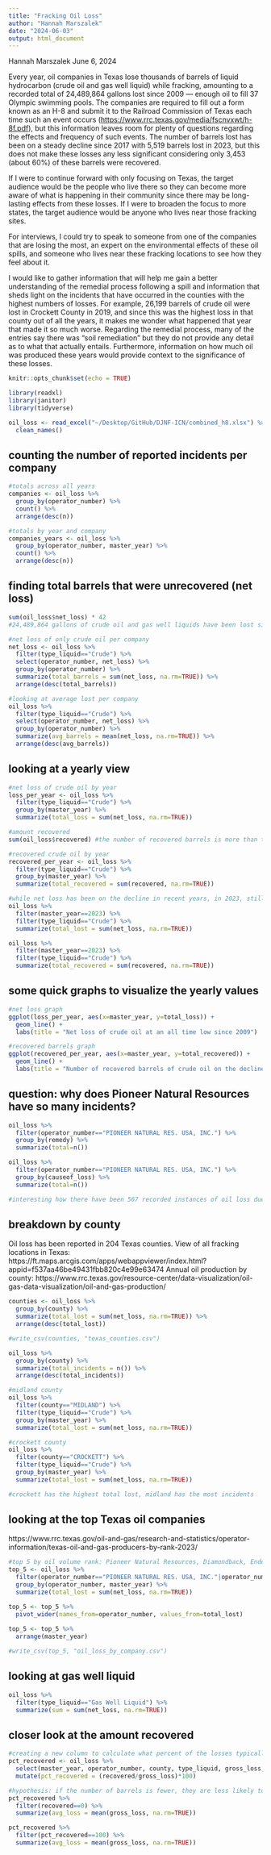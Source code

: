 ```yaml
---
title: "Fracking Oil Loss"
author: "Hannah Marszalek"
date: "2024-06-03"
output: html_document
---
```


Hannah Marszalek 
June 6, 2024

Every year, oil companies in Texas lose thousands of barrels of liquid hydrocarbon (crude oil and gas well liquid) while fracking, amounting to a recorded total of 24,489,864 gallons lost since 2009 --- enough oil to fill 37 Olympic swimming pools. The companies are required to fill out a form known as an H-8 and submit it to the Railroad Commission of Texas each time such an event occurs (<https://www.rrc.texas.gov/media/fscnvxwt/h-8f.pdf>), but this information leaves room for plenty of questions regarding the effects and frequency of such events. The number of barrels lost has been on a steady decline since 2017 with 5,519 barrels lost in 2023, but this does not make these losses any less significant considering only 3,453 (about 60%) of these barrels were recovered.

If I were to continue forward with only focusing on Texas, the target audience would be the people who live there so they can become more aware of what is happening in their community since there may be long-lasting effects from these losses. If I were to broaden the focus to more states, the target audience would be anyone who lives near those fracking sites.

For interviews, I could try to speak to someone from one of the companies that are losing the most, an expert on the environmental effects of these oil spills, and someone who lives near these fracking locations to see how they feel about it.

I would like to gather information that will help me gain a better understanding of the remedial process following a spill and information that sheds light on the incidents that have occurred in the counties with the highest numbers of losses. For example, 26,199 barrels of crude oil were lost in Crockett County in 2019, and since this was the highest loss in that county out of all the years, it makes me wonder what happened that year that made it so much worse. Regarding the remedial process, many of the entries say there was "soil remediation" but they do not provide any detail as to what that actually entails. Furthermore, information on how much oil was produced these years would provide context to the significance of these losses.

```r
knitr::opts_chunk$set(echo = TRUE)
```

```r
library(readxl)
library(janitor)
library(tidyverse)

oil_loss <- read_excel("~/Desktop/GitHub/DJNF-ICN/combined_h8.xlsx") %>% 
  clean_names()
```

## counting the number of reported incidents per company

```r
#totals across all years
companies <- oil_loss %>% 
  group_by(operator_number) %>% 
  count() %>% 
  arrange(desc(n))

#totals by year and company
companies_years <- oil_loss %>% 
  group_by(operator_number, master_year) %>% 
  count() %>% 
  arrange(desc(n))
```

## finding total barrels that were unrecovered (net loss)

```r
sum(oil_loss$net_loss) * 42
#24,489,864 gallons of crude oil and gas well liquids have been lost since 2009!

#net loss of only crude oil per company
net_loss <- oil_loss %>% 
  filter(type_liquid=="Crude") %>% 
  select(operator_number, net_loss) %>% 
  group_by(operator_number) %>%
  summarize(total_barrels = sum(net_loss, na.rm=TRUE)) %>% 
  arrange(desc(total_barrels))

#looking at average lost per company
oil_loss %>%
  filter(type_liquid=="Crude") %>% 
  select(operator_number, net_loss) %>% 
  group_by(operator_number) %>%
  summarize(avg_barrels = mean(net_loss, na.rm=TRUE)) %>% 
  arrange(desc(avg_barrels))
```

## looking at a yearly view

```r
#net loss of crude oil by year
loss_per_year <- oil_loss %>% 
  filter(type_liquid=="Crude") %>%
  group_by(master_year) %>% 
  summarize(total_loss = sum(net_loss, na.rm=TRUE))

#amount recovered
sum(oil_loss$recovered) #the number of recovered barrels is more than the net loss of barrels, but still not great

#recovered crude oil by year
recovered_per_year <- oil_loss %>% 
  filter(type_liquid=="Crude") %>%
  group_by(master_year) %>% 
  summarize(total_recovered = sum(recovered, na.rm=TRUE))

#while net loss has been on the decline in recent years, in 2023, still only about 60% of lost oil was recovered (3453/5519), as can be seen here:
oil_loss %>% 
  filter(master_year==2023) %>% 
  filter(type_liquid=="Crude") %>% 
  summarize(total_lost = sum(net_loss, na.rm=TRUE))

oil_loss %>% 
  filter(master_year==2023) %>% 
  filter(type_liquid=="Crude") %>%
  summarize(total_recovered = sum(recovered, na.rm=TRUE))
```

## some quick graphs to visualize the yearly values

```r
#net loss graph
ggplot(loss_per_year, aes(x=master_year, y=total_loss)) +
  geom_line() +
  labs(title = "Net loss of crude oil at an all time low since 2009")
```

```r
#recovered barrels graph
ggplot(recovered_per_year, aes(x=master_year, y=total_recovered)) +
  geom_line() +
  labs(title = "Number of recovered barrels of crude oil on the decline")
```

## question: why does Pioneer Natural Resources have so many incidents?

```r
oil_loss %>% 
  filter(operator_number=="PIONEER NATURAL RES. USA, INC.") %>% 
  group_by(remedy) %>% 
  summarize(total=n())

oil_loss %>%
  filter(operator_number=="PIONEER NATURAL RES. USA, INC.") %>% 
  group_by(causeof_loss) %>% 
  summarize(total=n())

#interesting how there have been 567 recorded instances of oil loss due to equipment failure, yet only 5 of the 769 incidents had "installed new equipment" or "repaired existing equipment" in the remedy column.
```

## breakdown by county
Oil loss has been reported in 204 Texas counties.
View of all fracking locations in Texas: https://ft.maps.arcgis.com/apps/webappviewer/index.html?appid=f537aa46be49431fbb820c4e99e63474
Annual oil production by county: https://www.rrc.texas.gov/resource-center/data-visualization/oil-gas-data-visualization/oil-and-gas-production/

```r
counties <- oil_loss %>% 
  group_by(county) %>% 
  summarize(total_lost = sum(net_loss, na.rm=TRUE)) %>% 
  arrange(desc(total_lost))

#write_csv(counties, "texas_counties.csv")

oil_loss %>% 
  group_by(county) %>% 
  summarize(total_incidents = n()) %>%
  arrange(desc(total_incidents))

#midland county
oil_loss %>% 
  filter(county=="MIDLAND") %>% 
  filter(type_liquid=="Crude") %>%
  group_by(master_year) %>% 
  summarize(total_lost = sum(net_loss, na.rm=TRUE))

#crockett county
oil_loss %>% 
  filter(county=="CROCKETT") %>% 
  filter(type_liquid=="Crude") %>%
  group_by(master_year) %>% 
  summarize(total_lost = sum(net_loss, na.rm=TRUE))

#crockett has the highest total lost, midland has the most incidents
```

## looking at the top Texas oil companies
https://www.rrc.texas.gov/oil-and-gas/research-and-statistics/operator-information/texas-oil-and-gas-producers-by-rank-2023/

```r
#top 5 by oil volume rank: Pioneer Natural Resources, Diamondback, Endeavor Energy Resources, EOG Resources, XTO Energy
top_5 <- oil_loss %>% 
  filter(operator_number=="PIONEER NATURAL RES. USA, INC."|operator_number=="DIAMONDBACK E&P LLC"|operator_number=="ENDEAVOR ENERGY RESOURCES L.P."|operator_number=="EOG RESOURCdfv,';ES, INC."|operator_number=="XTO ENERGY INC.") %>%
  group_by(operator_number, master_year) %>% 
  summarize(total_lost = sum(net_loss, na.rm=TRUE))

top_5 <- top_5 %>% 
  pivot_wider(names_from=operator_number, values_from=total_lost)
 
top_5 <- top_5 %>% 
  arrange(master_year)

#write_csv(top_5, "oil_loss_by_company.csv")
```

## looking at gas well liquid

```r
oil_loss %>% 
  filter(type_liquid=="Gas Well Liquid") %>% 
  summarize(sum = sum(net_loss, na.rm=TRUE))
```

## closer look at the amount recovered

```r
#creating a new column to calculate what percent of the losses typically gets recovered
pct_recovered <- oil_loss %>% 
  select(master_year, operator_number, county, type_liquid, gross_loss, recovered, net_loss) %>% 
  mutate(pct_recovered = (recovered/gross_loss)*100)

#hypothesis: if the number of barrels is fewer, they are less likely to recover as much. (doesn't seem to actually be the case as a blanket statement)
pct_recovered %>% 
  filter(recovered==0) %>% 
  summarize(avg_loss = mean(gross_loss, na.rm=TRUE))

pct_recovered %>%
  filter(pct_recovered==100) %>%
  summarize(avg_loss = mean(gross_loss, na.rm=TRUE))
```
